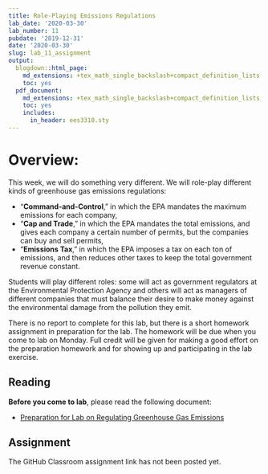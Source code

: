 ```yaml
---
title: Role-Playing Emissions Regulations
lab_date: '2020-03-30'
lab_number: 11
pubdate: '2019-12-31'
date: '2020-03-30'
slug: lab_11_assignment
output:
  blogdown::html_page:
    md_extensions: +tex_math_single_backslash+compact_definition_lists
    toc: yes
  pdf_document:
    md_extensions: +tex_math_single_backslash+compact_definition_lists
    toc: yes
    includes:
      in_header: ees3310.sty
---
```

# Overview:

This week, we will do something very different. We will role-play different kinds of greenhouse gas emissions regulations: 

* "**Command-and-Control**," in which the EPA mandates the maximum emissions for each company, 
* "**Cap and Trade**," in which the EPA mandates the total emissions, and gives each company a certain number of permits, but the companies can buy and sell permits,
* "**Emissions Tax**," in which the EPA imposes a tax on each ton of emissions, and then reduces other taxes to keep the total government revenue constant.

Students will play different roles: some will act as government regulators at the Environmental Protection Agency and others will act as managers of different companies that must balance their desire to make money against the environmental damage from the pollution they emit.

There is no report to complete for this lab, but there is a short homework assignment in preparation for the lab. The homework will be due when you come to lab on Monday. Full credit will be given for making a good effort on the preparation homework and for showing up and participating in the lab exercise.

## Reading

**Before you come to lab**, please read the following document:

* [Preparation for Lab on Regulating Greenhouse Gas Emissions](/lab_docs/lab_11_preparation){target="_blank"}

## Assignment

The GitHub Classroom assignment link has not been posted yet.
